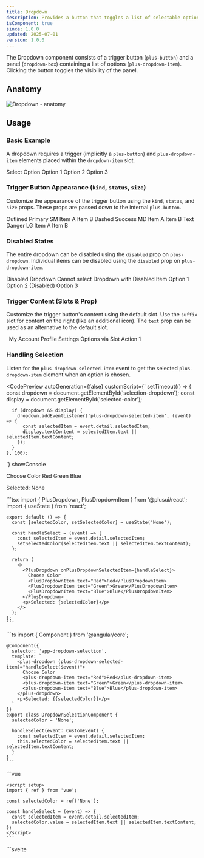 ```yaml
---
title: Dropdown
description: Provides a button that toggles a list of selectable options (dropdown items).
isComponent: true
since: 1.0.0
updated: 2025-07-01
version: 1.0.0
---
```



The Dropdown component consists of a trigger button (`plus-button`) and a panel (`dropdown-box`) containing a list of options (`plus-dropdown-item`). Clicking the button toggles the visibility of the panel.

## Anatomy

<Image src={anatomy} alt="Dropdown - anatomy" />

## Usage

### Basic Example

A dropdown requires a trigger (implicitly a `plus-button`) and `plus-dropdown-item` elements placed within the `dropdown-item` slot.

<CodePreview autoGeneration={true}>
<plus-dropdown>
<Fragment slot="default">Select Option</Fragment>
<plus-dropdown-item text="Option 1">Option 1</plus-dropdown-item>
<plus-dropdown-item text="Option 2">Option 2</plus-dropdown-item>
<plus-dropdown-item text="Option 3">Option 3</plus-dropdown-item>
</plus-dropdown>
</CodePreview>

### Trigger Button Appearance (`kind`, `status`, `size`)

Customize the appearance of the trigger button using the `kind`, `status`, and `size` props. These props are passed down to the internal `plus-button`.

<CodePreview autoGeneration={true} horizontal>
  <plus-dropdown kind="outlined" status="primary" size="sm">
    <Fragment slot="default">Outlined Primary SM</Fragment>
    <plus-dropdown-item>Item A</plus-dropdown-item>
    <plus-dropdown-item>Item B</plus-dropdown-item>
  </plus-dropdown>
  <plus-dropdown kind="dashed" status="success" size="md">
    <Fragment slot="default">Dashed Success MD</Fragment>
    <plus-dropdown-item>Item A</plus-dropdown-item>
    <plus-dropdown-item>Item B</plus-dropdown-item>
  </plus-dropdown>
  <plus-dropdown kind="text" status="danger" size="lg">
    <Fragment slot="default">Text Danger LG</Fragment>
    <plus-dropdown-item>Item A</plus-dropdown-item>
    <plus-dropdown-item>Item B</plus-dropdown-item>
  </plus-dropdown>
</CodePreview>

### Disabled States

The entire dropdown can be disabled using the `disabled` prop on `plus-dropdown`. Individual items can be disabled using the `disabled` prop on `plus-dropdown-item`.

<CodePreview autoGeneration={true} horizontal>
  <plus-dropdown disabled>
    <Fragment slot="default">Disabled Dropdown</Fragment>
    <plus-dropdown-item>Cannot select</plus-dropdown-item>
  </plus-dropdown>
  <plus-dropdown>
    <Fragment slot="default">Dropdown with Disabled Item</Fragment>
    <plus-dropdown-item>Option 1</plus-dropdown-item>
    <plus-dropdown-item disabled>Option 2 (Disabled)</plus-dropdown-item>
    <plus-dropdown-item>Option 3</plus-dropdown-item>
  </plus-dropdown>
</CodePreview>

### Trigger Content (Slots & Prop)

Customize the trigger button's content using the default slot. Use the `suffix` slot for content on the right (like an additional icon). The `text` prop can be used as an alternative to the default slot.

<CodePreview autoGeneration={true} horizontal>
  <plus-dropdown>
    <Fragment slot="default">
      <plus-icon iconName="user" style="margin-right: 0.5em"></plus-icon>
      My Account
      <plus-icon iconName="cog" slot="suffix"></plus-icon>
    </Fragment>
    <plus-dropdown-item>Profile</plus-dropdown-item>
    <plus-dropdown-item>Settings</plus-dropdown-item>
  </plus-dropdown>
  <plus-dropdown>
    <Fragment slot="default">Options via Slot</Fragment>
    <plus-dropdown-item>Action 1</plus-dropdown-item>
  </plus-dropdown>
</CodePreview>


### Handling Selection

Listen for the `plus-dropdown-selected-item` event to get the selected `plus-dropdown-item` element when an option is chosen.

<CodePreview 
  autoGeneration={false} 
  customScript={`
    setTimeout(() => {
      const dropdown = document.getElementById('selection-dropdown');
      const display = document.getElementById('selected-color');
      
      if (dropdown && display) {
        dropdown.addEventListener('plus-dropdown-selected-item', (event) => {
          const selectedItem = event.detail.selectedItem;
          display.textContent = selectedItem.text || selectedItem.textContent;
        });
      }
    }, 100);
  `}
  showConsole
>
  <plus-dropdown id="selection-dropdown">
    <Fragment slot="default">Choose Color</Fragment>
    <plus-dropdown-item text="Red">Red</plus-dropdown-item>
    <plus-dropdown-item text="Green">Green</plus-dropdown-item>
    <plus-dropdown-item text="Blue">Blue</plus-dropdown-item>
  </plus-dropdown>
  <p>Selected: <span id="selected-color">None</span></p>

  <Fragment slot="react">
    ```tsx
    import { PlusDropdown, PlusDropdownItem } from '@plusui/react';
    import { useState } from 'react';

    export default () => {
      const [selectedColor, setSelectedColor] = useState('None');

      const handleSelect = (event) => {
        const selectedItem = event.detail.selectedItem;
        setSelectedColor(selectedItem.text || selectedItem.textContent);
      };

      return (
        <>
          <PlusDropdown onPlusDropdownSelectedItem={handleSelect}>
            Choose Color
            <PlusDropdownItem text="Red">Red</PlusDropdownItem>
            <PlusDropdownItem text="Green">Green</PlusDropdownItem>
            <PlusDropdownItem text="Blue">Blue</PlusDropdownItem>
          </PlusDropdown>
          <p>Selected: {selectedColor}</p>
        </>
      );
    };
    ```
  </Fragment>

  <Fragment slot="angular">
    ```ts
    import { Component } from '@angular/core';

    @Component({
      selector: 'app-dropdown-selection',
      template: `
        <plus-dropdown (plus-dropdown-selected-item)="handleSelect($event)">
          Choose Color
          <plus-dropdown-item text="Red">Red</plus-dropdown-item>
          <plus-dropdown-item text="Green">Green</plus-dropdown-item>
          <plus-dropdown-item text="Blue">Blue</plus-dropdown-item>
        </plus-dropdown>
        <p>Selected: {{selectedColor}}</p>
      `
    })
    export class DropdownSelectionComponent {
      selectedColor = 'None';

      handleSelect(event: CustomEvent) {
        const selectedItem = event.detail.selectedItem;
        this.selectedColor = selectedItem.text || selectedItem.textContent;
      }
    }
    ```
  </Fragment>

  <Fragment slot="vue">
    ```vue
    <template>
      <plus-dropdown @plus-dropdown-selected-item="handleSelect">
        Choose Color
        <plus-dropdown-item text="Red">Red</plus-dropdown-item>
        <plus-dropdown-item text="Green">Green</plus-dropdown-item>
        <plus-dropdown-item text="Blue">Blue</plus-dropdown-item>
      </plus-dropdown>
      <p>Selected: {{selectedColor}}</p>
    </template>

    <script setup>
    import { ref } from 'vue';

    const selectedColor = ref('None');

    const handleSelect = (event) => {
      const selectedItem = event.detail.selectedItem;
      selectedColor.value = selectedItem.text || selectedItem.textContent;
    };
    </script>
    ```
  </Fragment>

  <Fragment slot="svelte">
    ```svelte
    <script>
      import { onMount } from 'svelte';
      
      let selectedColor = 'None';
      let dropdownRef;

      onMount(() => {
        if (dropdownRef) {
          dropdownRef.addEventListener('plus-dropdown-selected-item', (event) => {
            const selectedItem = event.detail.selectedItem;
            selectedColor = selectedItem.text || selectedItem.textContent;
          });
        }
      });
    </script>

    <plus-dropdown bind:this={dropdownRef}>
      Choose Color
      <plus-dropdown-item text="Red">Red</plus-dropdown-item>
      <plus-dropdown-item text="Green">Green</plus-dropdown-item>
      <plus-dropdown-item text="Blue">Blue</plus-dropdown-item>
    </plus-dropdown>
    <p>Selected: {selectedColor}</p>
    ```
  </Fragment>

  <Fragment slot="html">
    ```html
    <plus-dropdown id="selection-dropdown-html">
      Choose Color
      <plus-dropdown-item text="Red">Red</plus-dropdown-item>
      <plus-dropdown-item text="Green">Green</plus-dropdown-item>
      <plus-dropdown-item text="Blue">Blue</plus-dropdown-item>
    </plus-dropdown>
    <p>Selected: <span id="selected-color-html">None</span></p>

    <script>
      const dropdown = document.getElementById('selection-dropdown-html');
      const display = document.getElementById('selected-color-html');
      
      dropdown.addEventListener('plus-dropdown-selected-item', (event) => {
        const selectedItem = event.detail.selectedItem;
        display.textContent = selectedItem.text || selectedItem.textContent;
      });
    </script>
    ```
  </Fragment>
</CodePreview>


## Visual Sections

### Layout & Spacing

<Image src={layoutSpacing} alt="Dropdown - layout spacing" />

### Light & Dark Mode

<Image src={lightDarkMode} alt="Dropdown - light & dark mode" />

## Accessibility (a11y)

*   **Keyboard Behavior:**
    *   The trigger button is focusable (`Tab`).
    *   Pressing `Enter` or `Space` on the button opens/closes the dropdown.
    *   When the dropdown is open:
        *   `ArrowDown` / `ArrowUp` navigates through focusable items.
        *   `Enter` or `Space` selects the focused item and closes the dropdown.
        *   `Escape` closes the dropdown without selection.
        *   Typing letters generally focuses the next item starting with that letter (browser implementation may vary).
*   **Screen Reader:**
    *   The trigger button uses `role="button"`, `aria-haspopup="listbox"`, and `aria-expanded` to indicate its function and state.
    *   `aria-controls` links the button to the dropdown panel (`role="listbox"`).
    *   Dropdown items use `role="option"`, `aria-selected`, and `aria-disabled`.
    *   Ensure items have meaningful text content either via the slot or the `text` prop.
*   **Required Developer Actions:**
    *   Provide clear and concise text for the trigger button (via slot or `text` prop).
    *   Ensure each `plus-dropdown-item` has meaningful content.
    *   If using custom content within items, ensure it's accessible.

## Design System

<EmbedContent url="https://www.figma.com/community/file/1310670219738074447/plus-ui-design-system" title="Plus UI Design System on Figma" />

## API Reference

<Aside type="note">
This section covers the API for both `plus-dropdown` and `plus-dropdown-item`.
</Aside>

### Properties (`plus-dropdown`)

| Name       | Type                                                              | Default     | Description                                                               | Required |
|------------|-------------------------------------------------------------------|-------------|---------------------------------------------------------------------------|----------|
| `size`     | `'sm' \| 'md' \| 'lg'`                                            | `'md'`      | Sets the size of the trigger button and influences item size.           | No       |
| `status`   | `'default' \| 'primary' \| 'success' \| 'warning' \| 'danger' \| 'info'` | `'default'` | Sets the status/color variant of the trigger button.                      | No       |
| `kind`     | `'filled' \| 'outlined' \| 'dashed' \| 'text'`                      | `'filled'`  | Sets the visual style of the trigger button.                             | No       |
| `disabled` | `boolean`                                                         | `false`     | Disables the dropdown interaction (trigger button).                       | No       |
| `text`     | `string`                                                          | `undefined` | Sets the text content of the trigger button (alternative to default slot). | No       |

### Properties (`plus-dropdown-item`)

| Name       | Type                  | Default     | Description                                                               | Required |
|------------|-----------------------|-------------|---------------------------------------------------------------------------|----------|
| `size`     | `'sm' \| 'md' \| 'lg'`  | `'md'`      | Sets the size of the dropdown item (usually matches dropdown size).      | No       |
| `disabled` | `boolean`             | `false`     | Disables the item, making it non-selectable.                              | No       |
| `selected` | `boolean`             | `false`     | Indicates if the item is currently selected (managed by parent dropdown). | No       |
| `text`     | `string`              | `undefined` | Text content for the item (alternative to slot), used for `aria-label`.   | No       |

### Events (`plus-dropdown`)

| Name                          | Payload Type                                 | Description                                                   |
|-------------------------------|----------------------------------------------|---------------------------------------------------------------|
| `plus-dropdown-open`          | `CustomEvent<void>`                          | Fired when the dropdown panel opens.                            |
| `plus-dropdown-close`         | `CustomEvent<void>`                          | Fired when the dropdown panel closes.                           |
| `plus-dropdown-selected-item` | `CustomEvent<{ selectedItem: HTMLElement }>` | Fired when an item is selected. `detail.selectedItem` is the selected `plus-dropdown-item` element. | 

### Slots (`plus-dropdown`)

| Name              | Description                                                |
|-------------------|------------------------------------------------------------|
| `default` (unnamed) | Content for the trigger button (overrides `text` prop).      |
| `suffix`          | Content placed to the right of the trigger button content. |
| `dropdown-item`   | Container for `plus-dropdown-item` elements.             |

### Slots (`plus-dropdown-item`)

| Name              | Description                                      |
|-------------------|--------------------------------------------------|
| `default` (unnamed) | The main content displayed within the item.      |

### CSS Shadow Parts (`plus-dropdown`)

| Part           | Description                       |
|----------------|-----------------------------------|
| `base`         | The main wrapper element.         |
| `button`       | The trigger button (`plus-button`). |
| `dropdown-box` | The dropdown panel container (`div`). |

### CSS Shadow Parts (`plus-dropdown-item`)

| Part   | Description                                  |
|--------|----------------------------------------------|
| `base` | The base wrapper of the item (`div` or host). |
| `item` | The listbox item element (`plus-list-box-item`). |

### CSS Custom Properties (`plus-dropdown-item`)

| Name                | Description                             |
|---------------------|-----------------------------------------|
| `--i-bg-default`    | Default background color.               |
| `--i-bg-hovered`    | Background color on hover.              |
| `--i-bg-pressed`    | Background color when pressed/active.   |
| `--i-text-color`    | Text color.                             |
| `--i-selected-bg`   | Background color when selected.         |

<Aside type="note">
`plus-dropdown` itself does not expose specific CSS custom properties. Styling is primarily controlled through the trigger button (`plus-button`) and the items (`plus-dropdown-item`).
</Aside>


